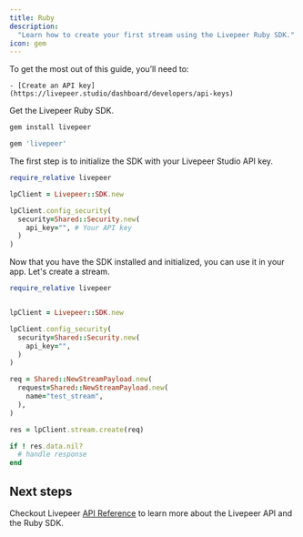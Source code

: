 ```yaml
---
title: Ruby
description:
  "Learn how to create your first stream using the Livepeer Ruby SDK."
icon: gem
---
```


<Steps>
  <Step title="Prerequisites">
  To get the most out of this guide, you’ll need to:

    - [Create an API key](https://livepeer.studio/dashboard/developers/api-keys)

  </Step>

<Step title="Install the SDK">

Get the Livepeer Ruby SDK.

<Tabs>
<Tab title="RubyGems">

```bash
gem install livepeer
```

</Tab>
<Tab title="Gemfile">

```bash
gem 'livepeer'
```

</Tab>
</Tabs>
  </Step>
  <Step title="Initialize the SDK">
    
The first step is to initialize the SDK with your Livepeer Studio API key.

```ruby
require_relative livepeer

lpClient = Livepeer::SDK.new

lpClient.config_security(
  security=Shared::Security.new(
    api_key="", # Your API key
  )
)
```

  </Step>
  <Step title="Use the SDK">
    Now that you have the SDK installed and initialized, you can use it in your app.
Let's create a stream.

```ruby
require_relative livepeer


lpClient = Livepeer::SDK.new

lpClient.config_security(
  security=Shared::Security.new(
    api_key="",
  )
)

req = Shared::NewStreamPayload.new(
  request=Shared::NewStreamPayload.new(
    name="test_stream",
  ),
)

res = lpClient.stream.create(req)

if ! res.data.nil?
  # handle response
end
```

  </Step>
</Steps>

## Next steps

Checkout Livepeer [API Reference](/api-reference) to learn more about the
Livepeer API and the Ruby SDK.
